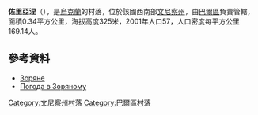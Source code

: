 {{coord|49|10|59|N|27|46|55|E|scale:30000|display=title}}

'''佐里亞涅'''（{{lang-uk|Зоряне}}），是[[烏克蘭|烏克蘭]]的村落，位於該國西南部[[文尼察州|文尼察州]]，由[[巴爾區|巴爾區]]負責管轄，面積0.34平方公里，海拔高度325米，2001年人口57，人口密度每平方公里169.14人。

==參考資料==
* [http://w1.c1.rada.gov.ua/pls/z7503/A005?rdat1=01.04.2014&rf7571=1399 Зоряне] {{Wayback|url=http://w1.c1.rada.gov.ua/pls/z7503/A005?rdat1=01.04.2014&rf7571=1399 |date=20201129115107 }}
* [http://www.gismeteo.ua/ua/weather-zoryane-75094/ Погода в Зоряному]{{Wayback|url=http://www.gismeteo.ua/ua/weather-zoryane-75094/ |date=20160308093945 }}

[[Category:文尼察州村落|Category:文尼察州村落]]
[[Category:巴爾區村落|Category:巴爾區村落]]


{{Vinnytsia-geo-stub}}